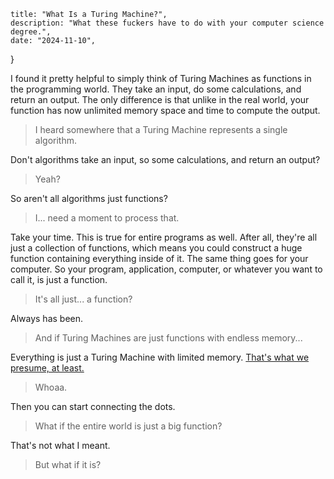    title: "What Is a Turing Machine?",
    description: "What these fuckers have to do with your computer science degree.",
    date: "2024-11-10",
}


I found it pretty helpful to simply think of Turing Machines as functions in the programming world. They take an input, do some calculations, and return an output. The only difference is that unlike in the real world, your function has now unlimited memory space and time to compute the output.

> I heard somewhere that a Turing Machine represents a single algorithm.

Don't algorithms take an input, so some calculations, and return an output?

> Yeah?

So aren't all algorithms just functions?

> I... need a moment to process that.

Take your time. This is true for entire programs as well. After all, they're all just a collection of functions, which means you could construct a huge function containing everything inside of it. The same thing goes for your computer. So your program, application, computer, or whatever you want to call it, is just a function. 

> It's all just... a function?

Always has been.

> And if Turing Machines are just functions with endless memory...

Everything is just a Turing Machine with limited memory. [That's what we presume, at least.](https://en.wikipedia.org/wiki/Church%E2%80%93Turing_thesis)

> Whoaa.

Then you can start connecting the dots. 

> What if the entire world is just a big function?

That's not what I meant.

> But what if it is?